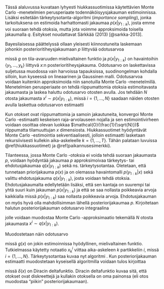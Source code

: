 \section{Monte Carlo -menetelmistä}

Tässä alaluvussa kuvataan lyhyesti hiukkassuotimissa käytettävien Monte Carlo -menetelmien perusperiaate todennäköisyysjakauman estimoinnissa. Lisäksi esitetään tärkeytysotanta-algoritmi (*importance sampling*), jonka tarkoituksena on estimoida harhattomasti jakaumaa $p(x|y_{1:k})$, josta emme voi suoraan tehdä otoksia, mutta jota voimme approksimoida toisella jakaumalla $q$. Esitykset noudattavat Särkkää (2013) [@sarkka-2013].

\subsection{Monte Carlo -approksimaatio}

Bayesilaisessa päättelyssä ollaan yleisesti kiinnostuneita laskemaan johonkin posterioritiheysjakaumaan $p$ liittyvää odotusarvoa

\begin{align}
\mathbb{E}[g(x)|y_{1:k}]=\int g(x)p(x|y_{1:k})dx,
\end{align}

\noindent missä $g$ on tila-avaruuden mielivaltainen funktio ja $p(x|y_{1:k})$ on havaintoihin $\{y_1,\ldots,y_k\}$ liittyvä $x$:n posterioritiheysjakauma. Odotusarvo on laskettavissa suljetussa muodossa vain harvoissa tapauksissa, suodinongelman kohdalla silloin, kun kyseessä on lineaarinen ja Gaussinen malli. Odotusarvoa voidaan kuitenkin approksimoida niin sanotuilla Monte Carlo -menetelmillä. Menetelmien perusperiaate on tehdä riippumattomia otoksia estimoitavasta jakaumasta ja laskea haluttu odotusarvo otosten avulla. Jos tehdään $N$ otosta jakaumasta $x^i\sim p(x|y_{1:k})$, missä $i=\{1,\ldots,N\}$ saadaan näiden otosten avulla laskettua odotusarvon estimaatti

\begin{align}
\mathbb{E}[g(x)|y_{1:k}]\simeq\frac{1}{N}\sum_{i=1}^N g(x^i).
\end{align}

Kun otokset ovat riippumattomia ja samoin jakautuneita, konvergoi Monte Carlo -estimaatti keskeisen raja-arvolauseen nojalla ja sen estimointivirheen voidaan osoittaa olevan luokkaa $\mathcal{O}(\frac{1}{\sqrt{N}})$ riippumatta tilamuuttujan $x$ dimensiosta. Hiukkassuotimet hyödyntävät Monte Carlo -estimointia sekventiaalisesti, jolloin estimaatti lasketaan rekursiivisesti kullekin aika-askeleelle $k=\{1,\ldots, T\}$. Tähän palataan luvuissa \@ref(hiukkassuotimet) ja \@ref(paikannusesimerkki).

\subsection{Tärkeytysotanta}

Tilanteessa, jossa Monte Carlo -otoksia ei voida tehdä suoraan jakaumasta $p$, voidaan hyödyntää jakaumaa $p$ approksimoivaa tärkeytys- tai ehdotusjakaumaa $q(x|y_{1:k})$ sekä ns. tärkeytysotantaa. Oletetaan, että tunnetaan priorijakauma $p(x)$ ja on olemassa havaintomalli $p(y_{1:k}|x)$ sekä valittu ehdotusjakauma $q(x|y_{1:k})$, josta voidaan tehdä otoksia. Ehdotusjakaumalta edellytetään lisäksi, että sen kantaja on suurempi tai yhtä suuri kuin jakauman $p(x|y_{1:k})$ ja että se saa nollasta poikkeavia arvoja kaikkialla missä $p(x|y_{1:k})$ saa nollasta poikkeavia arvoja. Ehdotusjakauman on myös hyvä olla mahdollisimman lähellä posteriorijakaumaa $p$. Kirjoitetaan halutun posteriorijakauman odotusarvo integraalina 

\begin{align}
\int g(x)p(x|y_{1:k})dx=\int g(x)\frac{p(x|y_{1:k})}{q(x|y_{1:k})}q(x|y_{1:k})dx,
\end{align}

\noindent jolle voidaan muodostaa Monte Carlo -approksimaatio tekemällä $N$ otosta jakaumasta $x^i \sim q(x|y_{1:k})$.  

Muodostetaan näin odotusarvo

\begin{align}
\mathbb{E}[g(x)|y_{1:k}]\simeq\frac{1}{N}\sum_{i=1}^N\frac{p(x^i|y_{1:k})}{q(x^i|y_{1:k})}g(x^i)=\sum_{i=1}^Nw^ig(x^i),
\end{align}

\noindent missä $g(x)$ on jokin estimoinnissa hyödyllinen, mielivaltainen funktio. Tutkielmassa käytetty notaatio $x_k^i$ viittaa aika-askeleen $k$ partikkeliin $i$, missä $i=\{1,\ldots,N\}$. Tärkeytysotantaa kuvaa nyt algoritmi \ref{tarkeytysotanta-algo}. Kun posteriorijakauman estimaatti muodostetaan kyseisellä algoritmilla voidaan tulos kirjoittaa

\begin{align}
\hat{p}(x|y_{1:k})=\sum_{i=1}^{N}w^i \delta(x-x^i),
\end{align}

\noindent missä $\delta(x)$ on Diracin deltafunktio. Diracin deltafunktio kuvaa sitä, että otokset ovat diskreettejä ja kullakin otoksella on oma painonsa (eli otos muodostaa "piikin" posteriorijakaumaan).

\begin{algorithm}[H]
\label{tarkeytysotanta-algo}
\DontPrintSemicolon
\Begin{
  \For{$i=1,2,\ldots,N$}{
    \Begin{Otetaan otos $x^i \sim q\bigl(x \mid y_{1:k}\bigr)$.}
    \Begin{Lasketaan normalisoimattomat painot 
    \[
      w_*^i \;=\; 
      \frac{p\bigl(y_{1:k}\mid x^i\bigr)\,p(x^i)}{q\bigl(x^i \mid y_{1:k}\bigr)},
    \]
    ja normalisoidut painot 
    \[
      w^i \;=\; 
      \frac{w_*^i}{\sum_{j=1}^N w_*^j}.
    \]}
    \Begin{Estimoidaan $p$ laskemalla 
    \[
      \mathbb{E}[g(x)\mid y_{1:k}]
      \;\simeq\;
      \sum_{i=1}^N w^i\,g(x^i).
    \]}
  }
}
\caption{Tärkeytysotanta (importance sampling)}
\end{algorithm}